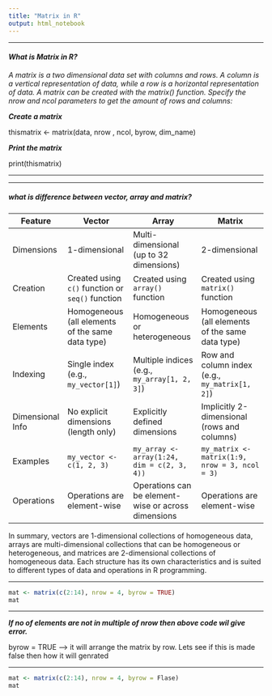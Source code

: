 ```yaml
---
title: "Matrix in R"
output: html_notebook
---
```



  
  
---  

#### *What is Matrix in R?*


*A matrix is a two dimensional data set with columns and rows. A column is a vertical representation of data, while a row is a horizontal representation of data. A matrix can be created with the matrix() function. Specify the nrow and ncol parameters to get the amount of rows and columns:*


***Create a matrix***

thismatrix <- matrix(data, nrow , ncol, byrow, dim_name)

***Print the matrix***

print(thismatrix)

---




---


##### ***what is difference between vector, array and matrix?***



| Feature            | Vector                                        | Array                                             | Matrix                                          |
|--------------------|-----------------------------------------------|---------------------------------------------------|-------------------------------------------------|
| Dimensions         | 1-dimensional                                 | Multi-dimensional (up to 32 dimensions)            | 2-dimensional                                   |
| Creation           | Created using `c()` function or `seq()` function | Created using `array()` function                 | Created using `matrix()` function              |
| Elements           | Homogeneous (all elements of the same data type) | Homogeneous or heterogeneous                      | Homogeneous (all elements of the same data type) |
| Indexing           | Single index (e.g., `my_vector[1]`)           | Multiple indices (e.g., `my_array[1, 2, 3]`)      | Row and column index (e.g., `my_matrix[1, 2]`) |
| Dimensional Info   | No explicit dimensions (length only)          | Explicitly defined dimensions                    | Implicitly 2-dimensional (rows and columns)    |
| Examples           | `my_vector <- c(1, 2, 3)`                     | `my_array <- array(1:24, dim = c(2, 3, 4))`      | `my_matrix <- matrix(1:9, nrow = 3, ncol = 3)` |
| Operations         | Operations are element-wise                   | Operations can be element-wise or across dimensions | Operations are element-wise                    |

In summary, vectors are 1-dimensional collections of homogeneous data, arrays are multi-dimensional collections that can be homogeneous or heterogeneous, and matrices are 2-dimensional collections of homogeneous data. Each structure has its own characteristics and is suited to different types of data and operations in R programming.


---

```r
mat <- matrix(c(2:14), nrow = 4, byrow = TRUE)
mat
```

---

***If no of elements are not in multiple of nrow then above code wil give error.***

byrow = TRUE --> it will arrange the matrix by row. Lets see if this is made false then how it will genrated

---


```r
mat <- matrix(c(2:14), nrow = 4, byrow = Flase)
mat
```

